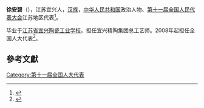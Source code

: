 '''徐安碧'''（{{bd|1953年||}}），江苏宜兴人，[[汉族|汉族]]，[[中华人民共和国|中华人民共和国]]政治人物、[[第十一届全国人民代表大会|第十一届全国人民代表大会]]江苏地区代表<ref>{{cite web|author=新华网|title=第十一届全国人大代表|url=http://news.xinhuanet.com/ziliao/2008-03/03/content_7708230.htm?node=36628|publisher=新华网|accessdate=2014-01-07|archive-date=2014-01-10|archive-url=https://web.archive.org/web/20140110211415/http://news.xinhuanet.com/ziliao/2008-03/03/content_7708230.htm?node=36628|dead-url=no}}</ref>。

毕业于[[江苏省宜兴陶瓷工业学校|江苏省宜兴陶瓷工业学校]]。担任宜兴精陶集团总工艺师。2008年起担任全国人大代表<ref>{{cite news|title=全国人大代表信息-徐安碧|url= http://210.82.31.1:8084/delegate/viewDelegate.action?dbid=110816|accessdate=2013-04-05|newspaper=全国人大网|archive-url=https://web.archive.org/web/20140529085217/http://www.npc.gov.cn/delegate/viewDelegate.action?dbid=110816|archive-date=2014-05-29|dead-url=yes}}</ref>。

==參考文獻==
{{reflist}}
[[Category:第十一届全国人大代表|Category:第十一届全国人大代表]]